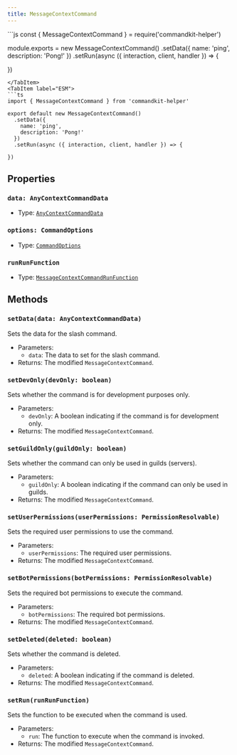 ```yaml
---
title: MessageContextCommand
---
```



<Tabs>
<TabItem label="CommonJS">
```js
const { MessageContextCommand } = require('commandkit-helper')

module.exports = new MessageContextCommand()
.setData({
name: 'ping',
description: 'Pong!'
})
.setRun(async ({ interaction, client, handler }) => {

})
```
</TabItem>
<TabItem label="ESM">
```ts
import { MessageContextCommand } from 'commandkit-helper'

export default new MessageContextCommand()
  .setData({
    name: 'ping',
    description: 'Pong!'
  })
  .setRun(async ({ interaction, client, handler }) => {

})
```
</TabItem>
</Tabs>

## Properties

### `data: AnyContextCommandData`

- Type: [`AnyContextCommandData`](/docs/typedef/anycontextcommanddata)

### `options: CommandOptions`

- Type: [`CommandOptions`](https://commandkit.js.org/typedef/CommandOptions)

### `runRunFunction`

- Type: [`MessageContextCommandRunFunction`](/docs/typedef/messagecontextcommandrunfunction)

## Methods

### `setData(data: AnyContextCommandData)`

Sets the data for the slash command.

- Parameters:
  - `data`: The data to set for the slash command.
- Returns: The modified `MessageContextCommand`.

### `setDevOnly(devOnly: boolean)`

Sets whether the command is for development purposes only.

- Parameters:
  - `devOnly`: A boolean indicating if the command is for development only.
- Returns: The modified `MessageContextCommand`.

### `setGuildOnly(guildOnly: boolean)`

Sets whether the command can only be used in guilds (servers).

- Parameters:
  - `guildOnly`: A boolean indicating if the command can only be used in guilds.
- Returns: The modified `MessageContextCommand`.

### `setUserPermissions(userPermissions: PermissionResolvable)`

Sets the required user permissions to use the command.

- Parameters:
  - `userPermissions`: The required user permissions.
- Returns: The modified `MessageContextCommand`.

### `setBotPermissions(botPermissions: PermissionResolvable)`

Sets the required bot permissions to execute the command.

- Parameters:
  - `botPermissions`: The required bot permissions.
- Returns: The modified `MessageContextCommand`.

### `setDeleted(deleted: boolean)`

Sets whether the command is deleted.

- Parameters:
  - `deleted`: A boolean indicating if the command is deleted.
- Returns: The modified `MessageContextCommand`.

### `setRun(runRunFunction)`

Sets the function to be executed when the command is used.

- Parameters:
  - `run`: The function to execute when the command is invoked.
- Returns: The modified `MessageContextCommand`.